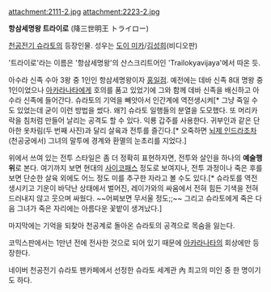 attachment:2111-2.jpg                          
attachment:2223-2.jpg 

'''항삼세명왕 트라이로''' (降三世明王 トライロー)

[[천공전기 슈라토]]의 등장인물. 성우는 [[도이 미카]]/[[김성희]](비디오판)

'트라이로'라는 이름은 '항삼세명왕'의 산스크리트어인 'Trailokyavijaya'에서 따온 듯.
  
아수라 신족 수아 3왕 중 1인인 항삼세명왕이자 [[홍일점]]. 예전에는 데바 신족 8대 명왕 중 1인이었으나 [[아카라나타]]에게 호의를 품고 있었기에 그와 함께 데바 신족을 배신하고 아수라 신족에 들어간다. 슈라토의 기억을 빼앗아서 인간계에 역전생시켜[* 그냥 죽일 수도 있었는데 굳이 이런 방법을 썼다. 왜?] 슈라토 일행들의 분열을 도모했다. 또 머리카락을 침처럼 만들어 날리는 공격도 할 수 있다. 익룡 갑주를 사용한다. 귀부인과 같은 단아한 옷차림(두 번째 사진)과 달리 살육과 전투를 즐긴다.[* 오죽하면 [[12라제|뇌제 인드라]]조차 (천공궁에서) 그녀의 말투에 경계와 환멸의 눈초리를 지었다.]

위에서 쓰여 있는 전투 스타일은 좀 더 정확히 표현하자면, 전투와 살인을 하나의 '''예술행위'''로 본다. 여기까지 보면 현대의 [[사이코패스]] 정도로 보여지나, 전투 과정이나 죽은 후를 보면 단순한 살육 외에도 어느 정도 미를 추구한 자라고 볼 수도 있다.[* 슈라토를 역전생시키고 기운이 바닥난 상태에서 벌어진, 레이가와의 싸움에서 전혀 힘든 기색을 전혀 드러내지 않고 웃으며 싸웠다. ~~어찌보면 무서울 정도;;~~ 그리고 슈라토에게 죽은 다음 그녀가 죽은 자리에는 아름다운 꽃밭이 생겨났다.]

마지막에는 기억을 되찾아 천공계로 돌아온 슈라토의 공격으로 목숨을 잃는다. 

코믹스판에서는 1만년 전에 전사한 것으로 되어 있기 때문에 [[아카라나타]]의 회상에만 등장한다.

네이버 천공전기 슈라토 팬카페에서 선정한 슈라토 세계관 內 최고의 미인 중 한 명이기도 하다.

